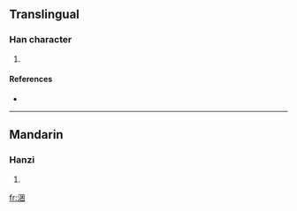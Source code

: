 ==Translingual==

===Han character===
{{Han char|rn=85|rad=水|as=07|sn=10|four=3610<sub>0</sub>|canj=水田木 (EWD), X水田木 (XEWD)}}

# {{defn|Han|sort=水07}}

====References====
* {{Han ref|kx=0626.010|dkj=17519|hdz=31624.040|uh=6D83|ud=28035|bh=D265|bd=53861}}

----

==Mandarin==

===Hanzi===
{{cmn-hanzi|pin=[[kùn]] ([[kun4]])|wg=k'un<sup>4</sup>}}

# {{defn|Mandarin}}

[[fr:涃]]